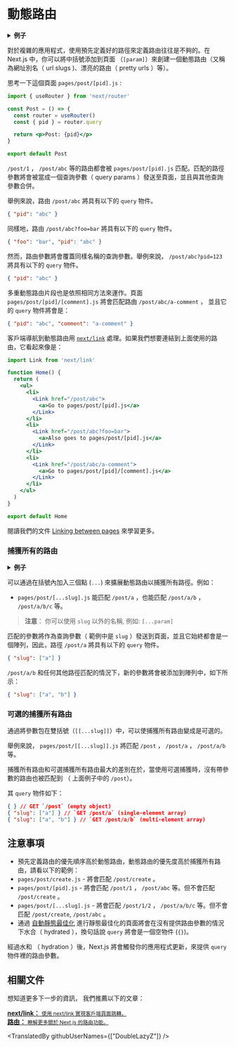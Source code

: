# 動態路由

<details>
  <summary><b>例子</b></summary>
  <ul>
    <li><a href="https://github.com/vercel/next.js/tree/canary/examples/dynamic-routing">Dynamic Routing</a></li>
  </ul>
</details>

對於複雜的應用程式，使用預先定義好的路徑來定義路由往往是不夠的。在 Next.js 中，你可以將中括號添加到頁面 （`[param]`）來創建一個動態路由（又稱為網址別名（ url slugs )、漂亮的路由（ pretty urls ）等）。

思考一下這個頁面 `pages/post/[pid].js` :

```jsx
import { useRouter } from 'next/router'

const Post = () => {
  const router = useRouter()
  const { pid } = router.query

  return <p>Post: {pid}</p>
}

export default Post
```

`/post/1` ， `/post/abc` 等的路由都會被  `pages/post/[pid].js` 匹配。匹配的路徑參數將會被當成一個查詢參數（ query params ）發送至頁面，並且與其他查詢參數合併。

舉例來說，路由 `/post/abc` 將具有以下的 `query` 物件。

```json
{ "pid": "abc" }
```

同樣地，路由 `/post/abc?foo=bar` 將具有以下的 `query` 物件。

```json
{ "foo": "bar", "pid": "abc" }
```

然而，路由參數將會覆蓋同樣名稱的查詢參數。舉例來說， `/post/abc?pid=123` 將具有以下的 `query` 物件。

```json
{ "pid": "abc" }
```

多重動態路由片段也是依照相同方法來運作。頁面 `pages/post/[pid]/[comment].js` 將會匹配路由 `/post/abc/a-comment` ， 並且它的 `query` 物件將會是：

```json
{ "pid": "abc", "comment": "a-comment" }
```

客戶端導航到動態路由用 [`next/link`](/docs/api-reference/next/link.md) 處理。如果我們想要連結到上面使用的路由，它看起來像是：

```jsx
import Link from 'next/link'

function Home() {
  return (
    <ul>
      <li>
        <Link href="/post/abc">
          <a>Go to pages/post/[pid].js</a>
        </Link>
      </li>
      <li>
        <Link href="/post/abc?foo=bar">
          <a>Also goes to pages/post/[pid].js</a>
        </Link>
      </li>
      <li>
        <Link href="/post/abc/a-comment">
          <a>Go to pages/post/[pid]/[comment].js</a>
        </Link>
      </li>
    </ul>
  )
}

export default Home
```

閱讀我們的文件 [Linking between pages](/docs/routing/introduction.md#linking-between-pages) 來學習更多。

### 捕獲所有的路由

<details>
  <summary><b>例子</b></summary>
  <ul>
    <li><a href="https://github.com/vercel/next.js/tree/canary/examples/catch-all-routes">Catch All Routes</a></li>
  </ul>
</details>

可以通過在括號內加入三個點 (`...`) 來擴展動態路由以捕獲所有路徑。例如：

- `pages/post/[...slug].js` 能匹配 `/post/a` ，也能匹配 `/post/a/b` ， `/post/a/b/c` 等。

> **注意**： 你可以使用 `slug` 以外的名稱, 例如: `[...param]`

匹配的參數將作為查詢參數（ 範例中是 `slug` ）發送到頁面，並且它始終都會是一個陣列，因此，路徑 `/post/a` 將具有以下的 `query` 物件。

```json
{ "slug": ["a"] }
```

`/post/a/b` 和任何其他路徑匹配的情況下，新的參數將會被添加到陣列中，如下所示：

```json
{ "slug": ["a", "b"] }
```

### 可選的捕獲所有路由

通過將參數包在雙括號（`[[...slug]]`）中，可以使捕獲所有路由變成是可選的。

舉例來說， `pages/post/[[...slug]].js` 將匹配 `/post` ， `/post/a` ， `/post/a/b` 等。

捕獲所有路由和可選捕獲所有路由最大的差別在於，當使用可選捕獲時，沒有帶參數的路由也被匹配到 （ 上面例子中的 `/post`）。

其 `query` 物件如下：

```json
{ } // GET `/post` (empty object)
{ "slug": ["a"] } // `GET /post/a` (single-element array)
{ "slug": ["a", "b"] } // `GET /post/a/b` (multi-element array)
```

## 注意事項

-  預先定義路由的優先順序高於動態路由，動態路由的優先度高於捕獲所有路由，請看以下的範例：
  - `pages/post/create.js` - 將會匹配 `/post/create` 。
  - `pages/post/[pid].js` - 將會匹配 `/post/1` ， `/post/abc` 等。但不會匹配 `/post/create` 。
  - `pages/post/[...slug].js` - 將會匹配 `/post/1/2` ， `/post/a/b/c` 等。但不會匹配 `/post/create`, `/post/abc` 。
-  通過 [自動靜態最佳化](/docs/advanced-features/automatic-static-optimization.md) 進行靜態最佳化的頁面將會在沒有提供路由參數的情況下水合（ hydrated ），換句話說 `query` 將會是一個空物件 (`{}`)。

  經過水和 （ hydration ）後，Next.js 將會觸發你的應用程式更新，來提供 `query` 物件裡的路由參數。

## 相關文件

想知道更多下一步的資訊， 我們推薦以下的文章：

<div className="card">
  <a href="/docs/api-reference/next/link.md">
    <b>next/link：</b>
    <small>使用 next/link 實現客戶端頁面跳轉。</small>
  </a>
</div>

<div className="card">
  <a href="/docs/routing/introduction.md">
    <b>路由：</b>
    <small>瞭解更多關於 Next.js 的路由功能。</small>
  </a>
</div>

<TranslatedBy githubUserNames={["DoubleLazyZ"]} />
